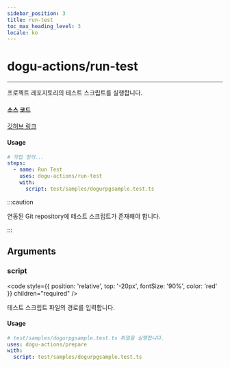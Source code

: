 ```yaml
---
sidebar_position: 3
title: run-test
toc_max_heading_level: 3
locale: ko
---
```


# dogu-actions/run-test

---

프로젝트 레포지토리의 테스트 스크립트를 실행합니다.

#### 소스 코드

[깃허브 링크](https://github.com/dogu-actions/run-test)

#### Usage

```yaml
# 작업 정의...
steps:
  - name: Run Test
    uses: dogu-actions/run-test
    with:
      script: test/samples/dogurpgsample.test.ts
```

:::caution

연동된 Git repository에 테스트 스크립트가 존재해야 합니다.

:::

## Arguments

### script

<code
  style={{ position: 'relative', top: '-20px', fontSize: '90%', color: 'red' }}
  children="required"
/>

테스트 스크립트 파일의 경로를 입력합니다.

#### Usage

```yaml
# test/samples/dogurpgsample.test.ts 파일을 실행합니다.
uses: dogu-actions/prepare
with:
  script: test/samples/dogurpgsample.test.ts
```
